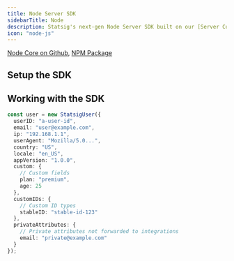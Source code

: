 ```yaml
---
title: Node Server SDK
sidebarTitle: Node
description: Statsig's next-gen Node Server SDK built on our [Server Core](/server-core) framework
icon: "node-js"
---
```




<Callout icon="github">
<a href="https://github.com/statsig-io/statsig-server-core/tree/main/statsig-node" target="_blank" rel="noreferrer">Node Core on Github</a>, 
<a href="https://www.npmjs.com/package/@statsig/statsig-node-core" target="_blank" rel="noreferrer">NPM Package</a>
</Callout>

## Setup the SDK

<Steps>
<Step title="Install the SDK">
<Installation/>
<installation/>
</Step>
<Step title="Initialize the SDK">
<Initialization/>
<initialization/>
<Initialization2/>


</Step>
</Steps>

## Working with the SDK

<CheckGateIntro/>
<checkGate/>

<GetDynamicConfigIntro/>
<getDynamicConfig/>

<GetExperimentIntro/>
<getExperiment/>

<GetFeatureGateIntro/>
<getFeatureGate/>

<GetPromptIntro/>
<getPrompt/>

<GetPromptSetIntro/>
<getPromptSet/>

<ParamStoresIntro/>
<paramStores/>

<LogEventIntro/>
<logEvent/>

<ForwardLogLineEventIntro/>
<forwardLogLineEvent/>

<SharedInstanceIntro/>
<sharedInstance/>

<ManualExposuresIntro/>
<manualExposures/>

<StatsigUserIntro/>

```typescript
const user = new StatsigUser({
  userID: "a-user-id",
  email: "user@example.com",
  ip: "192.168.1.1",
  userAgent: "Mozilla/5.0...",
  country: "US",
  locale: "en_US",
  appVersion: "1.0.0",
  custom: {
    // Custom fields
    plan: "premium",
    age: 25
  },
  customIDs: {
    // Custom ID types
    stableID: "stable-id-123"
  },
  privateAttributes: {
    // Private attributes not forwarded to integrations
    email: "private@example.com"
  }
});
```

<StatsigOptionsIntro/>
<statsigOptions/>

<ShutdownIntro/>
<shutdown/>

<ClientInitResponseIntro/>
<clientInitResponse/>

<EventSubscriptionsIntro/>
<eventSubscriptions/>

<LocalOverridesIntro/>
<localOverrides/>

<PersistentStorageIntro/>
<persistentStorage/>

<DataStoreIntro/>
<dataStore/>

<OutputLoggerIntro/>
<outputLogger/>

<ObservabilityClientIntro/>
<observabilityClient/>

<faqs/>

<reference/>
